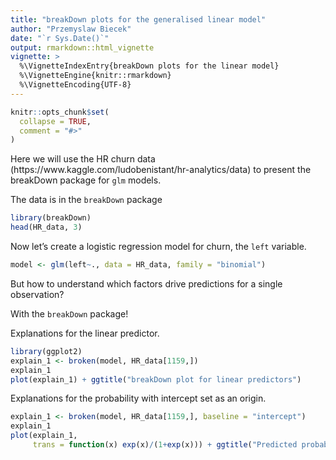 ```yaml
---
title: "breakDown plots for the generalised linear model"
author: "Przemyslaw Biecek"
date: "`r Sys.Date()`"
output: rmarkdown::html_vignette
vignette: >
  %\VignetteIndexEntry{breakDown plots for the linear model}
  %\VignetteEngine{knitr::rmarkdown}
  %\VignetteEncoding{UTF-8}
---
```


```r
knitr::opts_chunk$set(
  collapse = TRUE,
  comment = "#>"
)
```

Here we will use the HR churn data  (https://www.kaggle.com/ludobenistant/hr-analytics/data) to present the breakDown package for `glm` models.

The data is in the `breakDown` package

```r
library(breakDown)
head(HR_data, 3)
```

Now let's create a logistic regression model for churn, the `left` variable.

```r
model <- glm(left~., data = HR_data, family = "binomial")
```

But how to understand which factors drive predictions for a single observation? 

With the `breakDown` package!

Explanations for the linear predictor.

```r
library(ggplot2)
explain_1 <- broken(model, HR_data[1159,])
explain_1
plot(explain_1) + ggtitle("breakDown plot for linear predictors")
```

Explanations for the probability with intercept set as an origin.

```r
explain_1 <- broken(model, HR_data[1159,], baseline = "intercept")
explain_1
plot(explain_1, 
     trans = function(x) exp(x)/(1+exp(x))) + ggtitle("Predicted probability of leaving the company")+ scale_y_continuous( limits = c(0,1), name = "probability", expand = c(0,0))

```



